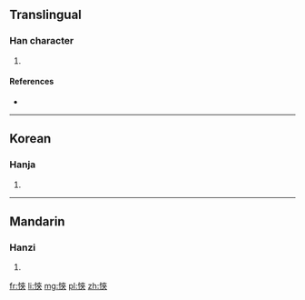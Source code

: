 ==Translingual==

===Han character===
{{Han char|rn=61|rad=心|as=07|sn=10|four=|canj=心大人人 (PKOO)}}

# {{defn|Han|sort=心07}}

====References====
* {{Han ref|kx=0387.080|dkj=10650|dj=0719.200|hdz=42303.080|uh=608F|ud=24719}}

----

==Korean==

===Hanja===
{{ko-hanja|hangeul=협|eumhun=|rv=hyeop|mr=hyŏp|y=hyep}}

# {{defn|Korean|sort=心07}}

----

==Mandarin==

===Hanzi===
{{cmn-hanzi|pin=[[qiè]] ([[qie4]])|wg=ch'ieh<sup>4</sup>}}

# {{defn|Mandarin|sort=心07}}

[[fr:悏]]
[[li:悏]]
[[mg:悏]]
[[pl:悏]]
[[zh:悏]]